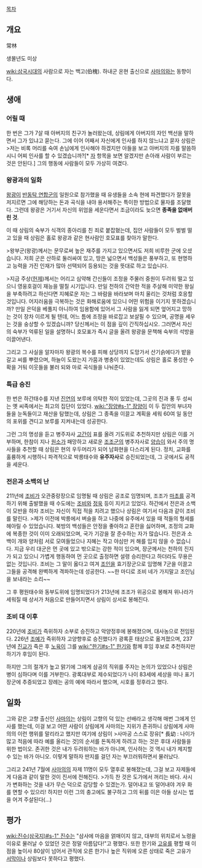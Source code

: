 [[목차]]

== 개요 ==
常林

생몰년도 미상

[[wiki:삼국시대]]의 사람으로 자는 백고(伯槐). 하내군 온현 출신으로 [[사마의]]와는 동향이다.

== 생애 ==
=== 어릴 때 ===
한 번은 그가 7살 때 아버지의 친구가 놀러왔는데, 상림에게 아버지의 자인 백선을 말하면서 그가 있냐고 묻는다. 그에 이어 어째서 자신에게 인사를 하지 않느냐고 묻자 상림은 
>저는 비록 머리를 숙여 손님에게 인사해야 하겠지만 아들을 보고 아버지의 자를 말씀하시니 어찌 인사를 할 수 있겠습니까?[* [[자]] 항목을 보면 알겠지만 손아래 사람이 부르는 것은 안된다.]
그의 행동에 사람들이 모두 가상히 여겼다. 

=== 왕광과의 일화 ===
[[왕광]]이 [[반동탁 연합군]]의 일원으로 참가했을 때 유생들을 소속 현에 파견했다가 잘못을 저지르면 그에 해당하는 돈과 곡식을 내야 용서해주는 특이한 방법으로 물자를 조달했다. 그런데 왕광은 거기서 자신의 위엄을 세운다면서 조금이라도 늦으면 '''종족을 없애버린 것'''.

이 때 상림의 숙부가 식객의 종아리를 친 죄로 붙잡혔는데, 집안 사람들이 모두 벌벌 떨고 있을 때 상림은 홀로 왕광과 같은 현사람인 호모표를 찾아가 말한다.

>왕부군(왕광)께서는 문무로써 높은 재주를 가지고 있으면서도 저희 비루한 군에 오셨습니다. 저희 군은 산하로 둘러싸여 있고, 땅은 넓으면서 백성들은 풍부하고, 또 현명하고 능력을 가진 인재가 많아 선택되어 등용되는 것을 뜻대로 하고 있습니다. 

>지금 주상([[헌제]])께서는 어리고 심약해 간신들이 조정을 주물러 중원이 두려워 떨고 있으니 영웅호걸이 재능을 떨칠 시기입니다. 만일 천하의 간악한 적을 주살해 미약한 왕실을 부축하려고 하신다면 지혜로운 자는 그 바람을 바라보며 마치 울리는 것처럼 호응할 것입니다. 어지러움을 극복하는 것은 화해로움에 있으니 어떤 위험을 이기지 못하겠습니까? 만일 은덕을 베풀지 아니하여 임용함에 있어서 그 사람을 잃게 되면 엎어지고 망하는 것이 장차 이르게 될 텐데, 어느 틈에 조정을 바로잡고 보살필 수 있으며, 공명을 세우는 것을 숭상할 수 있겠습니까? 당신께서는 이 점을 깊이 간직하십시오.
그러면서 자신의 숙부가 억류된 일을 설명하니 호모표가 즉시 글을 올려 왕광을 문책해 숙부의 석방을 이끌어낸다. 

그리고 그 사실을 알자마자 왕광의 복수를 피해 상당까지 도망가서 산기슭에다가 밭을 갈고 씨를 뿌렸으며, 하늘이 도왔는지 가뭄과 병충이 있었는데도 상림은 홀로 풍성한 수확을 거둬 이웃들을 불러 되와 마로 곡식들을 나눠준다. 

=== 특급 승진 ===
한 번은 하간태수를 지낸 [[진연]]의 보루에 의탁한 적이 있었는데, 그곳의 진과 풍 두 성씨는 옛 씨족에서는 최고의 집단이 있었다. [[wiki:"장양#s-1" 장양]]이 이 두 집안의 부녀자들을 눈독들이고 재산을 탐했는데, 상림은 그 종족을 이끌고 계획을 세워 60여 일 동안의 포위를 견디고 보루를 지켜내는데 성공한다.

그런 그의 명성을 듣고 병주자사 [[고간]]이 표를 올려 기도위로 추천하지만 상림은 이를 거부하며, 한참이 지나 [[원소]]가 패망하고 새로운 [[조조]]군의 병주자사로 [[양습]]이 와서 주의 명사들을 추천할 때 상림은 현의 우두머리가 되어 남화현을 다스리게 된다. 정치, 교화를 훌륭하게 시행하니 파격적으로 박릉태수와 '''유주자사'''로 승진되었는데, 그 곳에서도 공적을 세운다.

=== 전은과 소백의 난 ===
211년에 [[조비]]가 오관중랑장으로 임명될 때 상림은 공조로 임명되며, 조조가 [[마초]]를 공격하기 위해 출발했을 때 수도에는 [[조비]]와 [[정욱]] 등이 지키고 있었다. 하간에서 전은과 소백이 모반을 하자 조비는 자신이 직접 적을 치려고 했으나 상림은 여기서 다음과 같이 조비를 말린다.
>제가 이전에 박릉에서 벼슬을 하고 나중에 유주에서 있을 때 적들의 형세를 헤아릴 수 있었습니다. 북방의 백성들은 안정을 좋아하고 혼란을 싫어하며, 조정의 교화에 복종한 것이 이미 오래되었으며, 국가 기강을 잘 준수하는 자가 많습니다. 전은과 소백이 개와 양처럼 서로 모여들었으나 지혜는 작고 야심만 커 해를 입지 않을 수 없습니다. 지금 우리 대군은 먼 곳에 있고 밖으로는 강한 적이 있으며, 장군께서는 천하의 진지가 되고 있으니 가볍게 행동하여 먼 곳으로 출정하면 설령 승리한다고 하더라도 무용은 없는 것입니다.
조비는 그 말이 옳다고 여겨 [[조인]]을 효기장군으로 임명해 7군을 이끌고 그들을 공격해 완벽하게 격파하는데 성공한다. ~~한 마디로 조비 네가 가지말고 조인님을 보내라는 소리~~

그 후 평원태수와 동부도위에 임명되었다가 213년에 조조가 위공으로 봉해져 위나라가 세워질 때 상서가 처음으로 만들어지면서 상림이 상서로 봉해진다.

=== 조비 대 이후 ===
220년에 [[조비]]가 즉위하자 소부로 승진하고 악양정후에 봉해졌으며, 대사농으로 전임된다. 226년 [[조예]]가 즉위하자 고양향후로 승진했다가 광록훈 태상으로 옮겨졌으며, 237년에 [[진교]]가 죽은 후 [[노육]]이 그를 [[wiki:"한기#s-1" 한기]]와 함께 후임 후보로 추천하지만 하기가 후임이 된다.

하지만 그의 절개가 높고 맑기에 그에게 삼공의 직위를 주자는 논의가 있었으나 상림은 병이 심하다며 이를 거부한다. 광록대부로 제수되었다가 나이 83세에 세상을 떠나 표기장군에 추증되었고 장례는 공의 예에 따라서 했으며, 시호를 정후라고 했다.

== 일화 ==
그와 같은 고향 출신인 [[사마의]]는 상림이 고향의 덕 있는 선배라고 생각해 매번 그에게 인사를 했는데, 이걸 보고 어떤 사람이 상림에게 사마의는 지위가 존귀하니 상림에게 사마의의 이런 행위를 말리라고 했지만 여기에 상림이
>사마공 스스로 장유[* 長幼 : 나이가 많고 적음에 따라 예를 올리는 것]의 순서를 돈독하게 하려고 하는 것은 후대 사람들을 위한 법이오. 존귀한 것은 내가 두려워하는 바가 아니며, 인사하는 것 역시 내가 제지할 수 있는 바가 아니오.
이렇게 말하자 딴지를 걸던 자는 부끄러워하면서 물러났다. 

그리고 241년 7월에 [[사마의]]의 자제 11명이 모두 열후로 봉해졌는데, 그걸 보고 자제들에게 다음과 같이 말한 것이 진서에 전해진다.
>가득 찬 것은 도가에서 꺼리는 바다. 사시가 변화하는 것을 내가 무슨 덕으로 감당할 수 있겠는가. 덜어내고 또 덜어내야 겨우 화를 면할 수 있으리! 
하지만 이런 그의 충고에도 불구하고 그의 뒤를 이은 아들 상시는 법을 어겨 주살된다(…)

== 평가 ==
[[wiki:진수(삼국지)#s-1" 진수]]는 "삼사에 마음을 얽매이지 않고, 대부의 위치로서 노령을 이유로 물러날 수 있었던 것은 정말 아름답다!"고 평했다. 또한 한기와 [[고유]]를 평할 때 이 점을 높이사 80살이 넘어서 관직에 오른 한기나 높은 직위에 오른 상태로 죽은 고유가 [[서막]]이나 상림보다 못하다고 평했다.

